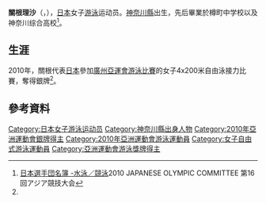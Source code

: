{{noteTA|G1=Aquatics}}
{{Infobox Swimmer
| swimmername = 關根理沙
| image = 
| imagesize = 
| caption = 
| fullname =  
| nationality = {{JPN}}
| strokes = [[自由泳|自由泳]]
| club = 
| collegeteam = 
| birth_date ={{birth date and age|1993|4|12}}<ref name="廣州亞運">[http://www.gz2010.cn/info/CHN_CHN/ZB/ZBB101A_SW@@@@@@@@@@@@@@@CHN_number=230794.html 2010年廣州亞運會官方網站 游泳 - 关根理沙 - 简历]</ref>
| birth_place = {{JPN}}[[神奈川縣|神奈川縣]]
| height = {{height|m=1.58}}<ref name="廣州亞運"/>
| weight = {{weight|kg=49|lb}}<ref name="廣州亞運"/>
| medaltemplates =
{{MedalCountry | {{JPN}}}}
{{MedalSport | 女子[[游泳|游泳]]}}
{{MedalCompetition | [[亞洲運動會|亞洲運動會]]}}
{{MedalSilver | [[2010年亞洲運動會|2010年 廣州]] | [[2010年亞洲運動會游泳比賽|4x200米自由泳接力]] }}
}}
{{Japanese|japanese=関根 理沙|kana=せきね りさ|romaji=Sekine Risa }}
'''關根理沙'''（{{lang|ja|'''せきね りさ'''}}，{{bd|1993年|4月12日}}），[[日本|日本]]女子[[游泳|游泳]]运动员。[[神奈川縣|神奈川縣]]出生，先后畢業於樽町中学校以及神奈川综合高校<ref>[http://www.joc.or.jp/int_games/asia/2010/pdf/member/02_swimming.pdf 日本選手団名簿 -水泳／競泳]2010 JAPANESE OLYMPIC COMMITTEE  第16回アジア競技大会{{ja}}</ref>。

==生涯==
2010年，關根代表[[2010年亚洲运动会日本代表团|日本]]參加[[2010年亞洲運動會|廣州亞運會]][[2010年亞洲運動會游泳比賽|游泳比賽]]的女子4x200米自由泳接力比賽，奪得銀牌<ref name="廣州亞運"/>。

==參考資料==
{{reflist}}

{{DEFAULTSORT:SEKINE Risa}}
[[Category:日本女子游泳运动员|Category:日本女子游泳运动员]]
[[Category:神奈川縣出身人物|Category:神奈川縣出身人物]]
[[Category:2010年亞洲運動會銀牌得主|Category:2010年亞洲運動會銀牌得主]]
[[Category:2010年亞洲運動會游泳運動員|Category:2010年亞洲運動會游泳運動員]]
[[Category:女子自由式游泳運動員|Category:女子自由式游泳運動員]]
[[Category:亞洲運動會游泳獎牌得主|Category:亞洲運動會游泳獎牌得主]]

{{Japan-sport-bio-stub}}